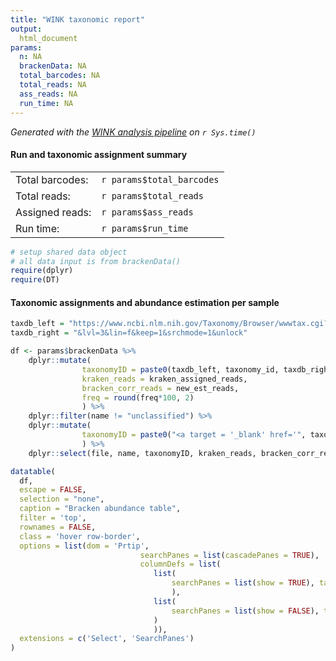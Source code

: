 ```yaml
---
title: "WINK taxonomic report"
output: 
  html_document
params:
  n: NA
  brackenData: NA
  total_barcodes: NA
  total_reads: NA
  ass_reads: NA
  run_time: NA
---
```


*Generated with the [WINK analysis pipeline](https://github.com/angelovangel/wink.git) on `r Sys.time()`*

#### Run and taxonomic assignment summary

|                |  |
|----------------|--|
| Total barcodes: | `r params$total_barcodes` |
|    Total reads: | `r params$total_reads` |
| Assigned reads: | `r params$ass_reads` |
|       Run time: | `r params$run_time` |



```r
# setup shared data object
# all data input is from brackenData()
require(dplyr)
require(DT)
```

#### Taxonomic assignments and abundance estimation per sample

```r

taxdb_left = "https://www.ncbi.nlm.nih.gov/Taxonomy/Browser/wwwtax.cgi?mode=Info&id="
taxdb_right = "&lvl=3&lin=f&keep=1&srchmode=1&unlock"

df <- params$brackenData %>%
	dplyr::mutate(
				taxonomyID = paste0(taxdb_left, taxonomy_id, taxdb_right), #two-step mutate to build href
				kraken_reads = kraken_assigned_reads,
				bracken_corr_reads = new_est_reads, 
				freq = round(freq*100, 2)
				) %>% 
	dplyr::filter(name != "unclassified") %>%
	dplyr::mutate(
				taxonomyID = paste0("<a target = '_blank' href='", taxonomyID, "'>", taxonomy_id, "</a>")
				) %>%
	dplyr::select(file, name, taxonomyID, kraken_reads, bracken_corr_reads, freq)

datatable(
  df,
  escape = FALSE,
  selection = "none",
  caption = "Bracken abundance table",
  filter = 'top', 
  rownames = FALSE, 
  class = 'hover row-border',
  options = list(dom = 'Prtip', 
  							 searchPanes = list(cascadePanes = TRUE),
  							 columnDefs = list(
  							 	list(
  							 		searchPanes = list(show = TRUE), targets = 0:1
  							 		),
  							 	list(
  							 		searchPanes = list(show = FALSE), targets = 2:5
  							 	)
  							 	)),
  extensions = c('Select', 'SearchPanes')
)

```

